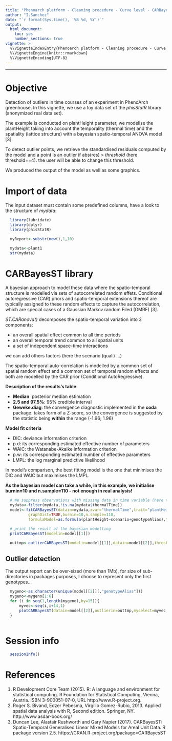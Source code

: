 ```yaml
---
title: "Phenoarch platform - Cleaning procedure - Curve level - CARBayesST library"
author: "I.Sanchez"
date: "`r format(Sys.time(), '%B %d, %Y')`"
output:
  html_document:
    toc: yes
    number_sections: true
vignette: >
  %\VignetteIndexEntry{Phenoarch platform - Cleaning procedure - Curve level - CARBayesST library}
  %\VignetteEngine{knitr::rmarkdown}
  %\VignetteEncoding{UTF-8}
---
```


<!---
Program  : CARBayesSTReport.Rmd
Author   : I.Sanchez (MISTEA)
Objective: a vignette for phisStatR library
           Use of spatio-temporal bayesian anova modelling to detect outlier curve on each genotype-scenario
           of an experiment, taking into account the lattice shape of the greenhouse
           require phisStatR library and fitCARBayesST() function
           The user has to adapt to his own analysis.
Creation : 21/06/2017
Update   : 18/10/2019
-->

***
# Objective 

Detection of outliers in time courses of an experiment in PhenoArch greenhouse. In this vignette, we use a toy data set of the *phisStatR* library (anonymized real data set). 

The example is conducted on plantHeight parameter, we modelise the plantHeight taking into account the temporality (thermal time) and the spatiality (lattice structure) with a bayesian spatio-temporal ANOVA model [3].

To detect outlier points, we retrieve the standardised residuals computed by the model and a point is an outlier if abs(res) > *threshold* (here threshold==4). the user will be able to change this threshold.

We produced the output of the model as well as some graphics.

# Import of data
The input dataset must contain some predefined columns, have a look to the structure of *mydata*:
```r
  library(lubridate)
  library(dplyr)
  library(phisStatR)

  myReport<-substr(now(),1,10)

  mydata<-plant1
  str(mydata)
```

# CARBayesST library

A bayesian approach to model these data where the spatio-temporal structure is modelled via sets of autocorrelated random effets. Conditional autoregressive (CAR) priors and spatio-temporal extensions thereof are typically assigned to these random effects to capture the autocorrelation, which are special cases of a Gaussian Markov random Filed (GMRF) [3].

*ST.CARanova()* decomposes the spatio-temporal variation into 3 components:

* an overall spatial effect common to all time periods
* an overall temporal trend common to all spatial units
* a set of independent space-time interactions

we can add others factors (here the scenario (quali) ...)

The spatio-temporal auto-correlation is modelled by a common set of spatial random effect and a common set of temporal random effects and both are modelled by the CAR prior (Conditional AutoRegressive).

**Description of the results's table**:

* **Median**: posterior median estimation
* **2.5 and 97.5%**: 95% credible interval
* **Geweke.diag**: the convergence diagnostic implemented in the **coda** package. takes form of a Z-score, so the convergence is suggested by the statistic being **within** the range (-1.96; 1.96)

**Model fit criteria**

* DIC: deviance information criterion
* p.d: its corresponding estimated effective number of parameters
* WAIC: the Watanabe-Akaike information criterion
* p.w: its corresponding estimated number of effective parameters
* LMPL: the log marginal predictive likelihood

In model's comparison, the best fitting model is the one that minimises the DIC and WAIC but maximises the LMPL.

**As the bayesian model can take a while, in this example, we initialise burnin=10 and n.sample=110 - not enough in real analysis!**

```r
  # We suppress observations with missing data in time variable (here thermalTime)
  mydata<-filter(mydata,!is.na(mydata$thermalTime))
  model<-fitCARBayesST(datain=mydata,xvar="thermalTime",trait="plantHeight",k=2,
          graphDist=TRUE,burnin=10,n.sample=110,
          formulaModel=as.formula(plantHeight~scenario+genotypeAlias),typeModel="anova",verbose=TRUE)

```

```r
  # print the result of the bayesian modelling
  printCARBayesST(modelin=model[[1]])
```

```r
  outtmp<-outlierCARBayesST(modelin=model[[1]],datain=model[[2]],threshold=4,trait="plantHeight")
```

## Outlier detection
The output report can be over-sized (more than 1Mb), for size of sub-directories in packages purposes, I choose to represent only the first genotypes...
```r
  mygeno<-as.character(unique(model[[2]][,"genotypeAlias"]))
  mygeno<-mygeno[1:6]
  for (i in seq(1,length(mygeno),by=15)){ 
      myvec<-seq(i,i+14,1)
      plotCARBayesST(datain=model[[2]],outlierin=outtmp,myselect=myvec,trait="plantHeight",xvar="thermalTime")
  }
  
```

# Session info
```r
  sessionInfo()
```

# References
1. R Development Core Team (2015). R: A language and environment for statistical computing. R Foundation for
      Statistical Computing, Vienna, Austria. ISBN 3-900051-07-0, URL http://www.R-project.org.
2. Roger S. Bivand, Edzer Pebesma, Virgilio Gomez-Rubio, 2013. Applied spatial data analysis with R, Second edition. Springer, NY.
  http://www.asdar-book.org/
3. Duncan Lee, Alastair Rushworth and Gary Napier (2017). CARBayesST: Spatio-Temporal Generalised Linear Mixed Models for Areal Unit Data. R package version 2.5. https://CRAN.R-project.org/package=CARBayesST
 
